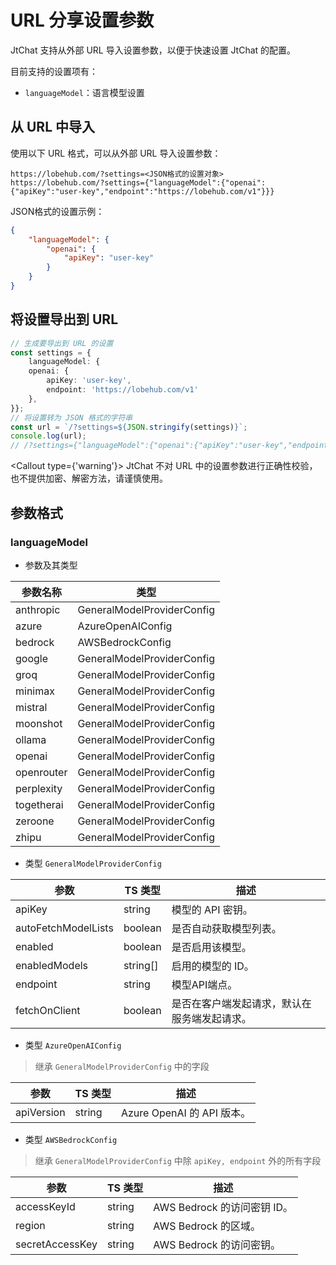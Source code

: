 # URL 分享设置参数

JtChat 支持从外部 URL 导入设置参数，以便于快速设置 JtChat 的配置。

目前支持的设置项有：

- `languageModel`：语言模型设置

## 从 URL 中导入

使用以下 URL 格式，可以从外部 URL 导入设置参数：

```plaintext
https://lobehub.com/?settings=<JSON格式的设置对象>
https://lobehub.com/?settings={"languageModel":{"openai":{"apiKey":"user-key","endpoint":"https://lobehub.com/v1"}}}
```

JSON格式的设置示例：

```json
{
    "languageModel": {
        "openai": {
            "apiKey": "user-key"
        }
    }
}
```

## 将设置导出到 URL

```ts
// 生成要导出到 URL 的设置
const settings = {
    languageModel: {
    openai: {
        apiKey: 'user-key',
        endpoint: 'https://lobehub.com/v1'
    },
}};
// 将设置转为 JSON 格式的字符串
const url = `/?settings=${JSON.stringify(settings)}`;
console.log(url);
// /?settings={"languageModel":{"openai":{"apiKey":"user-key","endpoint":"https://lobehub.com/v1"}}}
```

<Callout type={'warning'}>
    JtChat 不对 URL 中的设置参数进行正确性校验，也不提供加密、解密方法，请谨慎使用。
</Callout>

## 参数格式

### languageModel

- 参数及其类型

| 参数名称 | 类型                           |
|---------------|--------------------------------|
| anthropic     | GeneralModelProviderConfig      |
| azure         | AzureOpenAIConfig               |
| bedrock       | AWSBedrockConfig                |
| google        | GeneralModelProviderConfig      |
| groq          | GeneralModelProviderConfig      |
| minimax       | GeneralModelProviderConfig      |
| mistral       | GeneralModelProviderConfig      |
| moonshot      | GeneralModelProviderConfig      |
| ollama        | GeneralModelProviderConfig      |
| openai        | GeneralModelProviderConfig      |
| openrouter    | GeneralModelProviderConfig      |
| perplexity    | GeneralModelProviderConfig      |
| togetherai    | GeneralModelProviderConfig      |
| zeroone       | GeneralModelProviderConfig      |
| zhipu         | GeneralModelProviderConfig      |

- 类型 `GeneralModelProviderConfig`

| 参数               | TS 类型                       | 描述                                                                 |
|-----------------------|--------------------------|-----------------------------------------------------------------------------|
| apiKey | string | 模型的 API 密钥。 |
| autoFetchModelLists | boolean | 是否自动获取模型列表。 |
| enabled | boolean | 是否启用该模型。 |
| enabledModels | string[] | 启用的模型的 ID。 |
| endpoint | string | 模型API端点。 |
| fetchOnClient | boolean | 是否在客户端发起请求，默认在服务端发起请求。 |

- 类型 `AzureOpenAIConfig`
> 继承 `GeneralModelProviderConfig` 中的字段

| 参数               | TS 类型                       | 描述                                                                 |
|-----------------------|--------------------------|-----------------------------------------------------------------------------|
| apiVersion | string | Azure OpenAI 的 API 版本。 |

- 类型 `AWSBedrockConfig`
> 继承 `GeneralModelProviderConfig` 中除 `apiKey, endpoint` 外的所有字段

| 参数               | TS 类型                       | 描述                                                                 |
|-----------------------|--------------------------|-----------------------------------------------------------------------------|
| accessKeyId | string | AWS Bedrock 的访问密钥 ID。 |
| region | string | AWS Bedrock 的区域。 |
| secretAccessKey | string | AWS Bedrock 的访问密钥。 |
